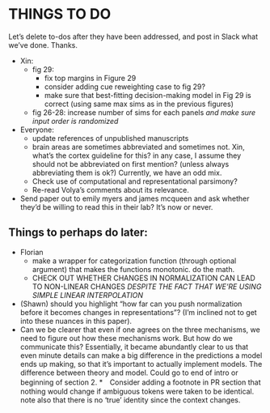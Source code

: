 # THINGS TO DO
Let's delete to-dos after they have been addressed, and post in Slack what we've done. Thanks.
  
  
  <!--
WE NEED TO TIE THIS TOGETHER IN THE GENERAL DISCUSSION, TOO: IF YOU STUDY THE RIGHT ACCENT PROPERTIES (OR L2-L1 RELATIONS) YOU CAN ACTUALLY SHED LIGHT ON THE ROLE OF THE MECHANISMS. E.G., IF LISTENERS IMPROVE FOR THE TYPE OF CONTRAST SHIFT DISCUSSED HERE THAT WOULD MEAN THAT THEY EMPLOY MORE THAN CHANGES IN DECISION-MAKING.

in GD: mention this figure as an example of how sims can inform deisgn---e.g., by determining the accent one should investigate or the combination of accents
-->

  * Xin:
    * fig 29:
      * fix top margins in Figure 29
      * consider adding cue reweighting case to fig 29?
      * make sure that best-fitting decision-making model in Fig 29 is correct (using same max sims as in the previous figures)
    * fig 26-28: increase number of sims for each panels *and make sure input order is randomized*
    
 
  * Everyone: 
    * update references of unpublished manuscripts
    * brain areas are sometimes abbreviated and sometimes not. Xin, what's the cortex guideline for this? in any case, I assume they should not be abbreviated on first mention? (unless always abbreviating them is ok?) Currently, we have an odd mix.
    * Check use of computational and representational parsimony?
    * Re-read Volya's comments about its relevance.
  * Send paper out to emily myers and james mcqueen and ask whether they’d be willing to read this in their lab? It's now or never.
  
## Things to perhaps do later:

  * Florian
    * make a wrapper for categorization function (through optional argument) that makes the functions monotonic. do the math.
    * CHECK OUT WHETHER CHANGES IN NORMALIZATION CAN LEAD TO NON-LINEAR CHANGES *DESPITE THE FACT THAT WE'RE USING SIMPLE LINEAR INTERPOLATION*
    
  * (Shawn) should you highlight “how far can you push normalization before it becomes changes in representations”? (I’m inclined not to get into these nuances in this paper).
  * Can we be clearer that even if one agrees on the three mechanisms, we need to figure out how these mechanisms work. But how do we communicate this? Essentially, it became abundantly clear to us that even minute details can make a big difference in the predictions a model ends up making, so that it’s important to actually implement models. The difference between theory and model. Could go to end of intro or beginning of section 2.
  *　Consider adding a footnote in PR section that nothing would change if ambiguous tokens were taken to be identical. note also that there is no ‘true’ identity since the context changes.

\newpage 
